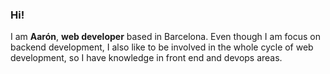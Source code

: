 ### Hi!
I am **Aarón**, **web developer** based in Barcelona. Even though I am focus on backend development, I also like to be involved in the whole cycle of web development, so I have knowledge in front end and devops areas.
